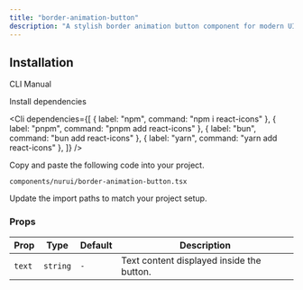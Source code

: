 ```yaml
---
title: "border-animation-button"
description: "A stylish border animation button component for modern UIs, built with accessibility and animation in mind."
---
```


<ComponentPreview componentName="borderAnimationButton" />

## Installation

<Tabs defaultValue="cli">

<TabsList>
  <TabsTrigger value="cli">CLI</TabsTrigger>
  <TabsTrigger value="manual">Manual</TabsTrigger>
</TabsList>

<TabsContent value="cli">
  <Cli />
</TabsContent>

<TabsContent value="manual">

<Steps>

<Step>Install dependencies</Step>

<Cli
  dependencies={[
    { label: "npm", command: "npm i react-icons" },
    { label: "pnpm", command: "pnpm add react-icons" },
    { label: "bun", command: "bun add react-icons" },
    { label: "yarn", command: "yarn add react-icons" },
  ]}
/>

<Step>Copy and paste the following code into your project.</Step>

`components/nurui/border-animation-button.tsx`

<CodeBlock
  componentName="borderAnimationButton"
  fileName="border-animation-button"
/>

<Step>Update the import paths to match your project setup.</Step>

</Steps>

</TabsContent>

</Tabs>

### Props

| Prop   | Type     | Default | Description                               |
| ------ | -------- | ------- | ----------------------------------------- |
| `text` | `string` | `-`     | Text content displayed inside the button. |
